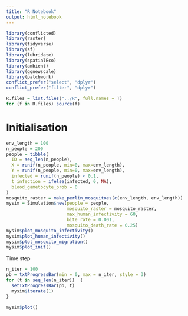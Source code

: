 ```yaml
---
title: "R Notebook"
output: html_notebook
---
```


```r
library(conflicted)
library(raster)
library(tidyverse)
library(sf)
library(lubridate)
library(spatialEco)
library(ambient)
library(ggnewscale)
library(patchwork)
conflict_prefer("select", "dplyr")
conflict_prefer("filter", "dplyr")

R.files = list.files("../R", full.names = T)
for (f in R.files) source(f)
```

# Initialisation

```r
env_length = 100
n_people = 200
people = tibble(
  ID = seq_len(n_people),
  X = runif(n_people, min=0, max=env_length),
  Y = runif(n_people, min=0, max=env_length),
  infected = runif(n_people) < 0.1,
  t_infection = ifelse(infected, 0, NA),
  blood_gametocyte_prob = 0
)
mosquito_raster = make_perlin_mosquitoes(c(env_length, env_length))
mysim = Simulation$new(people = people,
                       mosquito_raster = mosquito_raster,
                       max_human_infectivity = 60,
                       bite_rate = 0.001,
                       mosquito_death_rate = 0.25)
mysim$plot_mosquito_infectivity()
mysim$plot_human_infectivity()
mysim$plot_mosquito_migration()
mysim$plot_init()
```

Time step

```r
n_iter = 100
pb = txtProgressBar(min = 0, max = n_iter, style = 3) 
for (t in seq_len(n_iter))  {
  setTxtProgressBar(pb, t)
  mysim$iterate(1)
}

mysim$plot()
```


